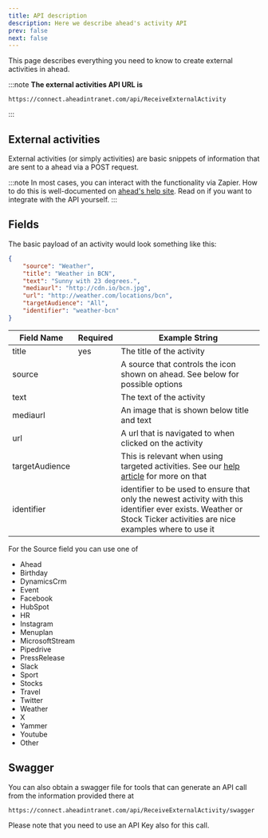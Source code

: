 ```yaml
---
title: API description
description: Here we describe ahead's activity API
prev: false
next: false
---
```


This page describes everything you need to know to create external activities in ahead.

:::note
**The external activities API URL is**
```text
https://connect.aheadintranet.com/api/ReceiveExternalActivity
```
:::

## External activities

External activities (or simply activities) are basic snippets of information that are sent 
to a ahead via a POST request.

:::note
In most cases, you can interact with the functionality via Zapier. How to do this is well-documented 
on [ahead's help site][help]. Read on if you want to integrate with the API yourself.
:::

## Fields

The basic payload of an activity would look something like this:

```json
{
    "source": "Weather",
    "title": "Weather in BCN",
    "text": "Sunny with 23 degrees.",
    "mediaurl": "http://cdn.io/bcn.jpg",
    "url": "http://weather.com/locations/bcn",
    "targetAudience": "All",
    "identifier": "weather-bcn"
}
```


| Field Name     | Required | Example String                                           |
|----------------|----------|----------------------------------------------------------|
| title          | yes      | The title of the activity                                |
| source         |          | A source that controls the icon shown on ahead. See below for possible options|
| text           |          | The text of the activity                                 |
| mediaurl       |          | An image that is shown below title and text              |
| url            |          | A url that is navigated to when clicked on the activity  |
| targetAudience |          | This is relevant when using targeted activities. See our [help article][help2] for more on that|
| identifier     |          | identifier to be used to ensure that only the newest activity with this identifier ever exists. Weather or Stock Ticker activities are nice examples where to use it|

For the Source field you can use one of

- Ahead
- Birthday
- DynamicsCrm
- Event
- Facebook
- HubSpot
- HR
- Instagram
- Menuplan
- MicrosoftStream
- Pipedrive
- PressRelease
- Slack
- Sport
- Stocks
- Travel
- Twitter
- Weather
- X
- Yammer
- Youtube
- Other

## Swagger

You can also obtain a swagger file for tools that can generate an API call from the information provided there at

```text
https://connect.aheadintranet.com/api/ReceiveExternalActivity/swagger
```
Please note that you need to use an API Key also for this call.


[help]: https://help.aheadintranet.com/de/integration#aktivitäten-feed
[help2]: https://help.aheadintranet.com/de/set-up-activities-zapier
